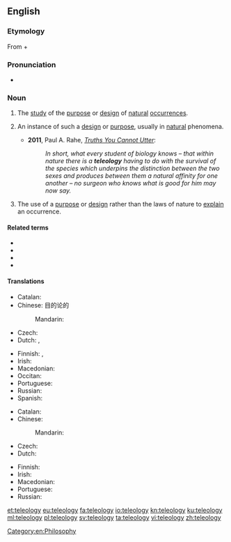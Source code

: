 ==English==
{{wikipedia}}

===Etymology===
From {{etyl|grc|en}} {{m|grc|τέλος||purpose}} + {{m|grc|λόγος||word, speech, discourse}}

===Pronunciation===
* {{a|UK}} {{IPA|/ˈtɛl.iˌɒl.ə.dʒi/|lang=en}}

===Noun===
{{en-noun|~|teleologies}}

# {{lb|en|philosophy}} The [[study]] of the [[purpose]] or [[design]] of [[natural]] [[occurrence]]s.
# {{lb|en|by extension}} An instance of such a [[design]] or [[purpose]], usually in [[natural]] phenomena.
#* '''2011''', Paul A. Rahe, ''[http://ricochet.com/main-feed/Truths-You-Cannot-Utter Truths You Cannot Utter]'':
#*: '' In short, what every student of biology knows – that within nature there is a '''teleology''' having to do with the survival of the species which underpins the distinction between the two sexes and produces between them a natural affinity for one another – no surgeon who knows what is good for him may now say.''
# The use of a [[purpose]] or [[design]] rather than the laws of nature to [[explain]] an occurrence.

====Related terms====
* {{l|en|teleologic}}
* {{l|en|teleological}}
* {{l|en|teleologically}}
* {{l|en|teleologist}}

====Translations====
{{trans-top|study of the purpose of occurrences}}
* Catalan: {{t|ca|teleologia|f}}
* Chinese: 目的论的
*: Mandarin: {{t-needed|cmn}}
* Czech: {{t|cs|teleologie|f}}
* Dutch: {{t+|nl|teleologie|f}}, {{t|nl|doelmatigheidsleer|f}}
{{trans-mid}}
* Finnish: {{t|fi|teleologia}}, {{t|fi|tarkoitusoppi}}
* Irish: {{t|ga|teileolaíocht|f}}
* Macedonian: {{t|mk|телеологија|f|tr=teleológija}}
* Occitan: {{t|oc|teleologia}}
* Portuguese: {{t+|pt|teleologia|f}}
* Russian: {{t-needed|ru}}
* Spanish: {{t+|es|teleología|m}}
{{trans-bottom}}

{{trans-top|use of purpose to explain occurrence}}
* Catalan: {{t-needed|ca}}
* Chinese:
*: Mandarin: {{t-needed|cmn}}
* Czech: {{t|cs|teleologie|f}}
* Dutch: {{t+|nl|teleologie|f}}
{{trans-mid}}
* Finnish: {{t|fi|[[teleologinen]] [[selitys]]}}
* Irish: {{t|ga|teileolaíocht|f}}
* Macedonian: {{t-needed|mk}}
* Portuguese: {{t+|pt|teleologia|f}}
* Russian: {{t-needed|ru}}
{{trans-bottom}}

[[Category:en:Philosophy]]

[[et:teleology]]
[[eu:teleology]]
[[fa:teleology]]
[[io:teleology]]
[[kn:teleology]]
[[ku:teleology]]
[[ml:teleology]]
[[pl:teleology]]
[[sv:teleology]]
[[ta:teleology]]
[[vi:teleology]]
[[zh:teleology]]